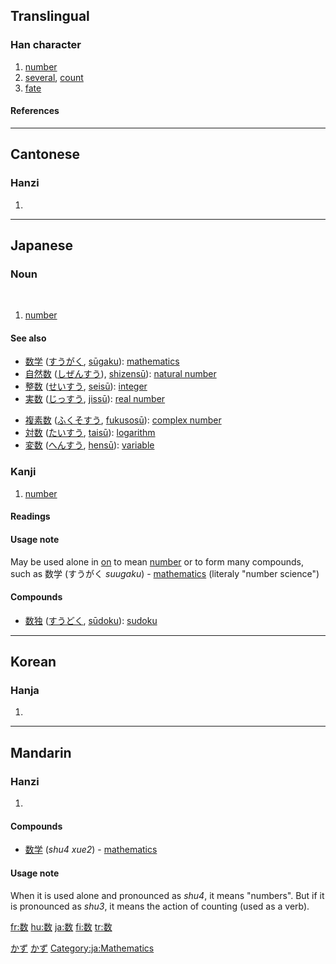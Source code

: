 {{see|數}}

==Translingual==
===Han character===
{{Han char|rn=66|rad=攴|as=09|sn=13|four=|canj=火女人大 (FVOK)}}
# [[number]]
#   [[several]], [[count]]
#   [[fate]]
====References====
{{Han ref|kx=0474.131|dkj=13319|dj=0827.260|hdz=21470.190|uh=6570|ud=25968}}
----
==Cantonese==
===Hanzi===
{{yue-hanzi|jyut=|y=sou2, sou3}}
# {{defn|Cantonese}}
----
==Japanese==
===Noun===
[[Category:1000_Japanese_basic_words|かず]]
{{ja-noun|k|hira=かず|rom=kazu}}</br>
{{ja-noun|k|hira=すう|rom=sū}}
[[Category:Japanese nouns|かず]]

# [[number]]
[[Category:ja:Mathematics]]
====See also====
{{top2}}
*[[数学]] ([[すうがく]], [[sūgaku]]): [[mathematics]]
*[[自然数]] ([[しぜんすう]]), [[shizensū]]): [[natural number]]
*[[整数]] ([[せいすう]], [[seisū]]): [[integer]]
*[[実数]] ([[じっすう]], [[jissū]]): [[real number]]
{{mid2}}
*[[複素数]] ([[ふくそすう]], [[fukusosū]]): [[complex number]]
*[[対数]] ([[たいすう]], [[taisū]]): [[logarithm]]
*[[変数]] ([[へんすう]], [[hensū]]): [[variable]]
{{bottom}}

===Kanji===
{{ja-kanji|grade=2|rs=攴09}}
# [[number]]
====Readings====
{{ja-readings|on=[[すう]] (sū), [[しゅ]] (shu), [[す]] (su)|kun=[[かぞえる]] (kazoeru), [[かず]] (kazu), [[せめる]] (semeru)}}


====Usage note====
May be used alone in [[on]] to mean [[number]] or to form many compounds, such as 数学 (すうがく ''suugaku'') - [[mathematics]] (literaly "number science")

====Compounds====
*[[数独]] ([[すうどく]], [[sūdoku]]): [[sudoku]]
----

==Korean==
===Hanja===
{{ko-hanja|hangeul=[[수]], [[촉]]|eumhun=|rv=su, chok|mr=su, ch'ok|y=swu, chok}}
# {{defn|Korean}}
----
==Mandarin==
===Hanzi===
{{cmn-hanzi|tra=數|pin=[[shǔ]] (shu3), [[shù]] (shu4), [[shuò]] (shuo4), [[cù]] (cu4)|wg=shu<sup>3</sup>, shu<sup>4</sup>, shuo<sup>4</sup>, ts'u<sup>4</sup>}}
# {{defn|Mandarin}}

====Compounds====
* [[数学]] (''shu4 xue2'') - [[mathematics]]

====Usage note====
When it is used alone and pronounced as ''shu4'', it means "numbers". But if it is pronounced as ''shu3'', it means the action of counting (used as a verb).

[[fr:数]]
[[hu:数]]
[[ja:数]]
[[fi:数]]
[[tr:数]]